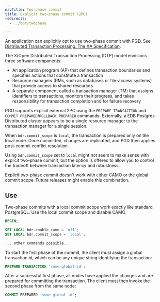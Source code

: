 ```yaml
---
navTitle: Two-phase commit
title: Explicit two-phase commit (2PC)
redirects: 
  - ../bdr/twophase

---
```


An application can explicitly opt to use two-phase commit with PGD. See
[Distributed Transaction Processing: The XA Specification](http://pubs.opengroup.org/onlinepubs/009680699/toc.pdf).

The X/Open Distributed Transaction Processing (DTP) model envisions three
software components:

-   An application program (AP) that defines transaction boundaries and specifies
    actions that constitute a transaction
-   Resource managers (RMs, such as databases or file-access systems) that provide
    access to shared resources
-   A separate component called a transaction manager (TM) that assigns identifiers
    to transactions, monitors their progress, and takes responsibility for
    transaction completion and for failure recovery

PGD supports explicit external 2PC using the `PREPARE TRANSACTION` and
`COMMIT PREPARED`/`ROLLBACK PREPARED` commands. Externally, a EDB Postgres Distributed cluster
appears to be a single resource manager to the transaction manager for a
single session.

When `bdr.commit_scope` is `local`, the transaction is prepared only
on the local node. Once committed, changes are replicated, and
PGD then applies post-commit conflict resolution.

Using `bdr.commit_scope` set to `local` might not seem to make sense with
explicit two-phase commit, but the option is offered to allow you
to control the tradeoff between transaction latency and robustness.

Explicit two-phase commit doesn't work with either CAMO
or the global commit scope. Future releases might enable this combination.

## Use

Two-phase commits with a local commit scope work exactly like standard
PostgreSQL. Use the local commit scope and disable CAMO.

```sql
BEGIN;

SET LOCAL bdr.enable_camo = 'off';
SET LOCAL bdr.commit_scope = 'local';

... other commands possible...
```

To start the first phase of the commit, the client must assign a
global transaction id, which can be any unique string identifying the
transaction:

```sql
PREPARE TRANSACTION 'some-global-id';
```

After a successful first phase, all nodes have applied the changes and
are prepared for committing the transaction. The client must then invoke
the second phase from the same node:

```sql
COMMIT PREPARED 'some-global-id';
```
